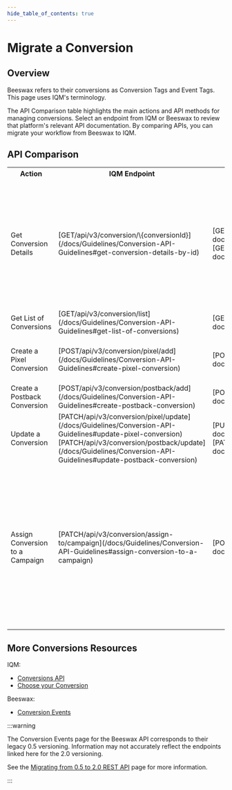 ```yaml
---
hide_table_of_contents: true
---
```



# Migrate a Conversion

## Overview

Beeswax refers to their conversions as Conversion Tags and Event Tags. This page uses IQM's terminology. 

The API Comparison table highlights the main actions and API methods for managing conversions. Select an endpoint from IQM or Beeswax to review that platform's relevant API documentation. By comparing APIs, you can migrate your workflow from Beeswax to IQM.

## API Comparison

<center>
<table className='endpointTable'>
<th>Action</th>
<th>IQM Endpoint</th>
<th style={{textWrap: 'nowrap' }}>Beeswax Endpoint</th>
<th>Notes</th>
<tr>
  <td>Get Conversion Details</td>
  <td>[<span class="badge bar badge--primary">GET</span><span class="path-text">/api/v3/conversion/\{conversionId}</span>](/docs/Guidelines/Conversion-API-Guidelines#get-conversion-details-by-id)</td>
  <td>[<span class="badge bar badge--primary">GET</span><span class="path-text">/rest/v2/conversion-tags</span>](https://api-docs.freewheel.tv/beeswax/v2.0/reference/listevents)<br />[<span class="badge bar badge--primary">GET</span><span class="path-text">/rest/v2/conversion-tags/\{event_id}</span>](https://api-docs.freewheel.tv/beeswax/v2.0/reference/retrieveevent)</td>
  <td>IQM endpoint returns <var>typeId</var> parameter specifying whether the conversion is a Pixel (<var>1</var>) or Postback (<var>2</var>).<p />Beeswax endpoint returns <var>type_id</var> specifying conversion type. </td>
</tr>
<tr>
  <td>Get List of Conversions</td>
  <td>[<span class="badge bar badge--primary">GET</span><span class="path-text">/api/v3/conversion/list</span>](/docs/Guidelines/Conversion-API-Guidelines#get-list-of-conversions)</td>
  <td>[<span class="badge bar badge--primary">GET</span><span class="path-text">/rest/v2/conversion-tags/\{event_id}</span>](https://api-docs.freewheel.tv/beeswax/v2.0/reference/retrieveevent)</td>
  <td></td>
</tr>
<tr>
  <td>Create a Pixel Conversion</td>
  <td>[<span class="badge bar badge--success">POST</span><span class="path-text">/api/v3/conversion/pixel/add</span>](/docs/Guidelines/Conversion-API-Guidelines#create-pixel-conversion)</td>
  <td>[<span class="badge bar badge--success">POST</span><span class="path-text">/rest/v2/conversion-tags</span>](https://api-docs.freewheel.tv/beeswax/v2.0/reference/createevent)</td>
  <td rowSpan={2}>Beeswax specifies conversion type by <var>type_id</var> parameter.</td>
</tr>
<tr>
  <td>Create a Postback Conversion</td>
  <td>[<span class="badge bar badge--success">POST</span><span class="path-text">/api/v3/conversion/postback/add</span>](/docs/Guidelines/Conversion-API-Guidelines#create-postback-conversion)</td>
  <td>[<span class="badge bar badge--success">POST</span><span class="path-text">/rest/v2/conversion-tags</span>](https://api-docs.freewheel.tv/beeswax/v2.0/reference/createevent)</td>
</tr>
<tr>
  <td>Update a Conversion</td>
  <td>[<span class="badge bar badge--info">PATCH</span><span class="path-text">/api/v3/conversion/pixel/update</span>](/docs/Guidelines/Conversion-API-Guidelines#update-pixel-conversion)<br />[<span class="badge bar badge--info">PATCH</span><span class="path-text">/api/v3/conversion/postback/update</span>](/docs/Guidelines/Conversion-API-Guidelines#update-postback-conversion)</td>
  <td>[<span class="badge bar badge--warning">PUT</span><span class="path-text">/rest/v2/conversion-tags/\{event_id}</span>](https://api-docs.freewheel.tv/beeswax/v2.0/reference/updateevent)<br />[<span class="badge bar badge--info">PATCH</span><span class="path-text">/rest/v2/conversion-tags/\{event_id}</span>](https://api-docs.freewheel.tv/beeswax/v2.0/reference/partialupdateevent)</td>
  <td></td>
</tr>
<tr>
  <td>Assign Conversion to a Campaign</td>
  <td>[<span class="badge bar badge--info">PATCH</span><span class="path-text">/api/v3/conversion/assign-to/campaign</span>](/docs/Guidelines/Conversion-API-Guidelines#assign-conversion-to-a-campaign)</td>
  <td>[<span class="badge bar badge--success">POST</span><span class="path-text">/rest/v2/conversion-tag-assignments</span>](https://api-docs.freewheel.tv/beeswax/v2.0/reference/createeventassignment)</td>
  <td>IQM endpoint supports assigning multiple conversions to multiple Campaigns, or removing from multiple Campaigns.<p />Beeswax endpoint assigns by <var>conversion_tag_id</var> and <var>object_id</var> which represents a Campaign ID or a Line Item ID.</td>
</tr>
</table></center>

## More Conversions Resources

IQM:

  * [Conversions API](/docs/Guidelines/Conversion-API-Guidelines)
  * [Choose your Conversion<ExternalLink />](https://help.iqm.com/en/collections/3219750-choose-your-conversion)

Beeswax: 

  * [Conversion Events<ExternalLink />](https://api-docs.freewheel.tv/beeswax/docs/conversion-events)

<div className="child4">
:::warning

The Conversion Events page for the Beeswax API corresponds to their legacy 0.5 versioning. Information may not accurately reflect the endpoints linked here for the 2.0 versioning. 

See the [Migrating from 0.5 to 2.0 REST API<ExternalLink />](https://api-docs.freewheel.tv/beeswax/v2.0/docs/migrating-from-05-to-20-rest-api) page for more information. 

:::
</div>